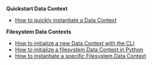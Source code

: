 **Quickstart Data Context**
- [How to quickly instantiate a Data Context](/docs/guides/setup/configuring_data_contexts/instantiating_data_contexts/how_to_quickly_instantiate_a_data_context)

**Filesystem Data Contexts**
- [How to initialize a new Data Context with the CLI](/docs/guides/setup/configuring_data_contexts/how_to_configure_a_new_data_context_with_the_cli)
- [How to initialize a filesystem Data Context in Python](/docs/guides/setup/configuring_data_contexts/initializing_data_contexts/how_to_initialize_a_filesystem_data_context_in_python)
- [How to instantiate a specific Filesystem Data Context](/docs/guides/setup/configuring_data_contexts/instantiating_data_contexts/how_to_instantiate_a_specific_filesystem_data_context)
